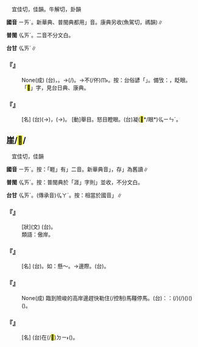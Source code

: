 
=={{ruby|睚|ㄧㄞˊ}}==

　宜佳切，佳韻。牛解切，卦韻

'''國音''' <rt>ㄧㄞˊ</rt>。新華典、普閩典都用{{ruby|「|ㄧㄚˊ}}」音。康典另收(魚駕切，禡韻)∥

'''普閩''' <rt>ㆣㄞˊ</rt>{{ruby|，|ㆣㄞ˫}}。二音不分文白。

'''台甘''' <rt>ㆣㄞˊ</rt>∥

    

==='''『{{ruby|睚|ㄧㄞˊ}}{{ruby|眥|ㄗˋ}}{{ruby|之|ㄓ}}{{ruby|仇|ㄔㄡˊ}}』'''===
: None(成) (台){{ruby|<mark>&#xffb58;</mark>|ㆣㄧㄚㆷ ͘}}{{ruby|目|ㆠㄚㆶ ͘}}{{ruby|看|ㄎㄨㆩ˪}}{{ruby|一|ㄐㄧㆵ ͘}}{{ruby|下|·ㆤ˫}}，{{ruby|<mark>&#xffb6a;</mark>|ㆣㄧㄣˊ}}{{ruby|一|ㄐㄧㆵ ͘}}{{ruby|下|·ㆤ˫}}{{ruby|<mark>&#xffcfd;</mark>|ㄏㄨㆤˋ}}{{ruby|一|ㄐㄧㆵ ͘}}{{ruby|下|·ㆤ˫}}。→{{ruby|<mark>&#xffb6a;</mark>|ㆣㄧㄣˊ}}{{ruby|來|ㄌㄞˊ}}{{ruby|<mark>&#xffb6a;</mark>|ㆣㄧㄣˊ}}{{ruby|去|ㄎㄧ˪}}{{ruby|丌|ㆤ}}{{ruby|怨|ㄨㄢ˪}}{{ruby|<mark>&#xf94fd;</mark>|ㄉㆦ˪}}(/{{ruby|仇|ㄒㄧㄨˊ}}{{ruby|恨|ㄏㄨㄣ˫}})。→不(/伓)<rt>ㆬ˫</rt>{{ruby|是|ㄒㄧ˫}}{{ruby|大|ㄉㄨㄚ˫}}{{ruby|冤|ㄨㄢ}}{{ruby|讎|ㄒㄧㄨˊ}}。按：台俗諺「{{ruby|報|ㄅㄜ˪}}{{ruby|老|ㄋㄧㄠ}}{{ruby|鼠|ㄘㄨˋ}}{{ruby|/|ㄑㄧˋ}}{{ruby|仔|ㄚ}}{{ruby|冤|ㄨㄢ}}」。備攷：{{ruby|<mark>&#xf965c;</mark>|ㄏㄨㆤㆷ}}，眨眼。「<mark>&#xffcfd;</mark>」字，見台日典、康典。
    

==='''『{{ruby|睚|ㄧㄞˊ}}』'''===
: [名] (台){{ruby|目|ㆠㄚㆶ ͘}}{{ruby|珠|ㄗㄨ}}(→{{ruby|睭|ㄐㄧㄨ}}){{ruby|尾|ㆠㄨㆤˋ}}{{ruby|/|ㆠㆤˋ}}，{{ruby|目|ㆠㄚㆶ ͘}}{{ruby|珠|ㄗㄨ}}(→{{ruby|睭|ㄐㄧㄨ}}){{ruby|角|ㄍㄚㆶ}}。 [動]舉目。怒目瞪眼。(台)凝(<mark>&#xffb6a;</mark>*/眼*)<rt>ㆣㄧㄣˊ</rt>。
    

==崖/<mark>&#xffb68;</mark>/{{ruby|<mark>&#xffb67;</mark>|ㄧㄞˊ}}==

　宜佳切，佳韻

'''國音''' <rt>ㄧㄞˊ</rt>。按：「睚」有{{ruby|「|ㄧㄞˊ}}{{ruby|、|ㄧㄚˊ}}」二音。新華典音{{ruby|「|ㄧㄚˊ}}」，存{{ruby|「|ㄧㄞˊ}}」為舊讀∥

'''普閩''' <rt>ㆣㄞˊ</rt>。按：普閩典於「涯」字則{{ruby|「|ㆣㄞˊ}}{{ruby|、|ㆣㄚˊ}}」並收，不分文白。

'''台甘''' <rt>ㆣㄞˊ</rt>。(傳承音)<rt>ㆣㄚˊ</rt>。按：相當於國音{{ruby|「|ㄧㄚˊ}}」∥

    

==='''『{{ruby|崖|ㄧㄞˊ}}{{ruby|岸|ㄢˋ}}』'''===
: [狀](文) (台){{ruby|形|ㄏㄧㄥˊ}}{{ruby|容|ㄧㆲˊ}}{{ruby|人|ㄌㄤˊ}}{{ruby|丌|ㆤ}}{{ruby|性|ㄒㄧㄥ˪}}{{ruby|情|ㄐㄧㄥˊ}}{{ruby|真|ㄐㄧㄣ}}{{ruby|驕|ㄍㄧㄠ}}{{ruby|傲|ㄫㆦ˫}}{{ruby|丌|ㆤ}}{{ruby|款|ㄎㄨㄢˋ}}。
:類語：傲岸。
:
    

==='''『{{ruby|崖|ㄧㄞˊ}}』'''===
: [名] (台){{ruby|山|ㄙㄨㆩ}}{{ruby|邊|ㄅㆪ}}{{ruby|絕|ㄗㄨㄚㆵ ͘}}{{ruby|壁|ㄅㄧㄚㆷ}}{{ruby|危|ㆣㄨㄧˊ}}{{ruby|/|ㄏㄨㄧˊ}}{{ruby|險|ㄏㄧㆰˋ}}{{ruby|丌|ㆤ}}{{ruby|所|ㄙㆦˋ}}{{ruby|在|ㄗㄞ˫}}。如：懸～。→邊際。(台){{ruby|界|ㄍㄞ˪}}{{ruby|限|ㄏㄢ˫}}。
    

==='''『{{ruby|懸|ㄒㄩㄢˊ}}{{ruby|崖|ㄧㄞˊ}}{{ruby|勒|ㄌㄜˋ}}{{ruby|馬|ㄇㄚˇ}}』'''===
: None(成) 臨到險峻的高岸邊趕快勒住(/控制)馬韁停馬。(台){{ruby|按|ㄢ˪}}：{{ruby|比|ㄅㄧˋ}}{{ruby|喻|ㆡㄨ˫}}{{ruby|/|ㄌㄨ˫}}：{{ruby|載|ㄉㄞ˫}}(/{{ruby|戴|ㄉㄞ˪}}){{ruby|事|ㄐㄧ˪}}(/{{ruby|事|ㄉㄞ˫}}{{ruby|情|ㄐㄧ˪}}){{ruby|演|ㄧㄢˋ}}{{ruby|變|ㄅㄧㄢ˪}}{{ruby|到|ㄍㄠ˪}}{{ruby|嚴|ㆣㄧㆰˊ}}{{ruby|重|ㄉㄧㆲ˫}}{{ruby|丌|ㆤ}}{{ruby|情|ㄐㄧㄥˊ}}{{ruby|形|ㄏㄧㄥˊ}}({{ruby|有|ㄨ˫}}{{ruby|危|ㆣㄨㄧˊ}}{{ruby|/|ㄏㄨㄧˊ}}{{ruby|險|ㄏㄧㆰˋ}}){{ruby|丌|ㆤ}}{{ruby|時|ㄒㄧˊ}}{{ruby|陣|ㄗㄨㄣ˫}}({{ruby|地|ㄉㆤ˫}}{{ruby|步|ㄅㆦ˫}}){{ruby|趕|ㄍㄨㆩˋ}}{{ruby|緊|ㄍㄧㄣˋ}}{{ruby|醒|ㄘㆥˋ}}{{ruby|/|ㄑㆪˋ}}{{ruby|悟|ㆣㆦ˫}}({{ruby|想|ㄒㄧㆧ˫}}{{ruby|/|ㄒㄧㆫ˫}}{{ruby|倒|ㄉㄜˋ}}{{ruby|轉|ㄉㆭˋ}}{{ruby|來|·ㄌㄞˊ}})。
    

==='''『{{ruby|崖|ㄧㄞˊ}}{{ruby|鹽|ㄧㄢˊ}}』'''===
: [名] (台){{ruby|出|ㄘㄨㆵ}}{{ruby|產|ㄙㄢˋ}}在(/<mark>&#xf9853;</mark>)<rt>ㄉㄧ˫</rt>{{ruby|山|ㄙㄨㆩ}}{{ruby|崖|ㆣㄞˊ}}({{ruby|岸|ㄏㄨㆩ˫}}{{ruby|壁|ㄅㄧㄚㆷ}}){{ruby|間|ㄍㄢ}}{{ruby|丌|ㆤ}}{{ruby|一|ㄐㄧㆵ ͘}}{{ruby|塊|ㄉㆤ˪}}{{ruby|一|ㄐㄧㆵ ͘}}{{ruby|塊|ㄉㆤ˪}}{{ruby|丌|ㆤ}}{{ruby|鹽|ㄧㆰˊ}}。
    
